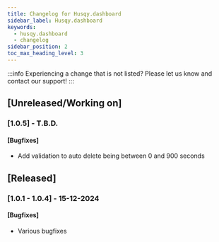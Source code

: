 ```yaml
---
title: Changelog for Husqy.dashboard
sidebar_label: Husqy.dashboard
keywords:
  - husqy.dashboard
  - changelog
sidebar_position: 2
toc_max_heading_level: 3
---
```


:::info
Experiencing a change that is not listed? Please let us know and contact our support!
:::

## [Unreleased/Working on]

### [1.0.5] - T.B.D.

#### [Bugfixes]

- Add validation to auto delete being between 0 and 900 seconds

## [Released]

### [1.0.1 - 1.0.4] - 15-12-2024

#### [Bugfixes]

- Various bugfixes
